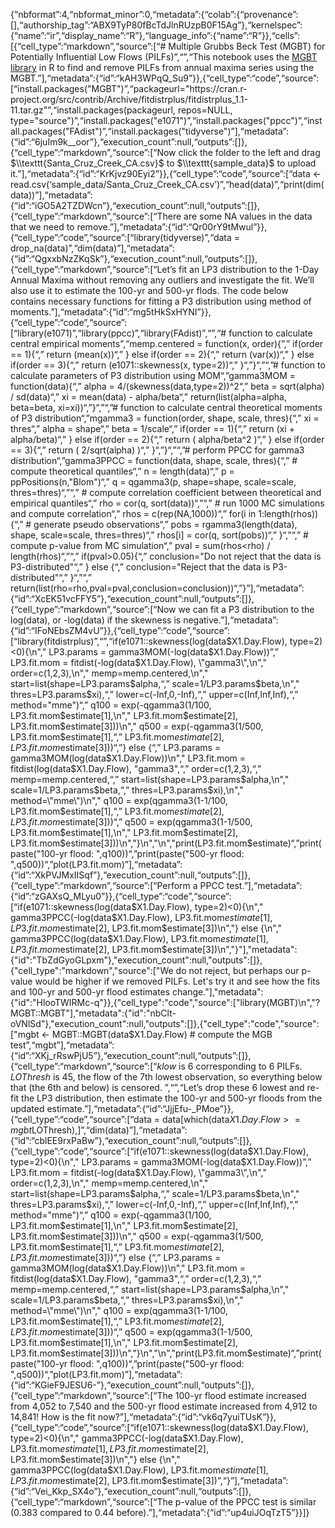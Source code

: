 {"nbformat":4,"nbformat_minor":0,"metadata":{"colab":{"provenance":[],"authorship_tag":"ABX9TyP80fBcTdJlnRUzpB0F15Ag"},"kernelspec":{"name":"ir","display_name":"R"},"language_info":{"name":"R"}},"cells":[{"cell_type":"markdown","source":["# Multiple Grubbs Beck Test (MGBT) for Potentially Influential Low Flows (PILFs)\n","\n","This notebook uses the [MGBT library](https://code.usgs.gov/water/stats/MGBT) in R to find and remove PILFs from annual maxima series using the MGBT."],"metadata":{"id":"kAH3WPqQ_Su9"}},{"cell_type":"code","source":["install.packages(\"MGBT\")\n","packageurl=\"https://cran.r-project.org/src/contrib/Archive/fitdistrplus/fitdistrplus_1.1-11.tar.gz\"\n","install.packages(packageurl, repos=NULL, type=\"source\")\n","install.packages(\"e1071\")\n","install.packages(\"ppcc\")\n","install.packages(\"FAdist\")\n","install.packages(\"tidyverse\")"],"metadata":{"id":"6juIm9k__oor"},"execution_count":null,"outputs":[]},{"cell_type":"markdown","source":["Now click the folder to the left and drag $\\texttt{Santa_Cruz_Creek_CA.csv}$ to $\\texttt{sample_data}$ to upload it."],"metadata":{"id":"KrKjvz90Eyi2"}},{"cell_type":"code","source":["data <- read.csv('sample_data/Santa_Cruz_Creek_CA.csv')\n","head(data)\n","print(dim(data))"],"metadata":{"id":"iGO5A2TZDWcn"},"execution_count":null,"outputs":[]},{"cell_type":"markdown","source":["There are some NA values in the data that we need to remove."],"metadata":{"id":"Qr00rY9tMwul"}},{"cell_type":"code","source":["library(tidyverse)\n","data = drop_na(data)\n","dim(data)"],"metadata":{"id":"QgxxbNzZKqSk"},"execution_count":null,"outputs":[]},{"cell_type":"markdown","source":["Let's fit an LP3 distribution to the 1-Day Annual Maxima without removing any outliers and investigate the fit. We'll also use it to estimate the 100-yr and 500-yr flods. The code below contains necessary functions for fitting a P3 distribution using method of moments."],"metadata":{"id":"mg5tHkSxHYNI"}},{"cell_type":"code","source":["library(e1071)\n","library(ppcc)\n","library(FAdist)\n","\n","# function to calculate central empirical moments\n","memp.centered  =  function(x, order){\n","  if(order == 1){\n","    return (mean(x))\n","  } else if(order == 2){\n","    return (var(x))\n","  } else if(order == 3){\n","    return (e1071::skewness(x, type=2))\n","  }\n","}\n","\n","# function to calculate parameters of P3 distribution using MOM\n","gamma3MOM = function(data){\n","  alpha = 4/(skewness(data,type=2))^2\n","  beta = sqrt(alpha) / sd(data)\n","  xi = mean(data) - alpha/beta\n","  return(list(alpha=alpha, beta=beta, xi=xi))\n","}\n","\n","# function to calculate central theoretical moments of P3 distribution\n","mgamma3 = function(order, shape, scale, thres){\n","  xi = thres\n","  alpha = shape\n","  beta = 1/scale\n","  if(order == 1){\n","    return (xi + alpha/beta)\n","  } else if(order == 2){\n","    return ( alpha/beta^2 )\n","  } else if(order == 3){\n","    return ( 2/sqrt(alpha) )\n","  }\n","}\n","\n","# perform PPCC for gamma3 distribution\n","gamma3PPCC = function(data, shape, scale, thres){\n","  # compute theoretical quantiles\n","  n = length(data)\n","  p = ppPositions(n,\"Blom\")\n","  q = qgamma3(p, shape=shape, scale=scale, thres=thres)\n","\n","  # compute correlation coefficient between theoretical and empirical quantiles\n","  rho = cor(q, sort(data))\n","\n","  # run 1000 MC simulations and compute correlation\n","  rhos = c(rep(NA,1000))\n","  for(i in 1:length(rhos)){\n","    # generate pseudo observations\n","    pobs = rgamma3(length(data), shape, scale=scale, thres=thres)\n","    rhos[i] = cor(q, sort(pobs))\n","  }\n","\n","  # compute p-value from MC simulation\n","  pval = sum(rhos<rho) / length(rhos)\n","\n","  if(pval>0.05){\n","    conclusion=\"Do not reject that the data is P3-distributed\"\n","  } else {\n","    conclusion=\"Reject that the data is P3-distributed\"\n","  }\n","\n","  return(list(rho=rho,pval=pval,conclusion=conclusion))\n","}"],"metadata":{"id":"XcEK51vcFFY5"},"execution_count":null,"outputs":[]},{"cell_type":"markdown","source":["Now we can fit a P3 distribution to the log(data), or -log(data) if the skewness is negative."],"metadata":{"id":"IFoNEbsZM4vU"}},{"cell_type":"code","source":["library(fitdistrplus)\n","\n","if(e1071::skewness(log(data$X1.Day.Flow), type=2)<0){\n","  LP3.params = gamma3MOM(-log(data$X1.Day.Flow))\n","  LP3.fit.mom = fitdist(-log(data$X1.Day.Flow), \"gamma3\",\n","          order=c(1,2,3),\n","          memp=memp.centered,\n","          start=list(shape=LP3.params$alpha,\n","                     scale=1/LP3.params$beta,\n","                     thres=LP3.params$xi),\n","          lower=c(-Inf,0,-Inf),\n","          upper=c(Inf,Inf,Inf),\n","          method=\"mme\")\n","  q100 = exp(-qgamma3(1/100, LP3.fit.mom$estimate[1],\n","                     LP3.fit.mom$estimate[2], LP3.fit.mom$estimate[3]))\n","  q500 = exp(-qgamma3(1/500, LP3.fit.mom$estimate[1],\n","                     LP3.fit.mom$estimate[2], LP3.fit.mom$estimate[3]))\n","} else {\n","  LP3.params = gamma3MOM(log(data$X1.Day.Flow))\n","  LP3.fit.mom = fitdist(log(data$X1.Day.Flow), \"gamma3\",\n","          order=c(1,2,3),\n","          memp=memp.centered,\n","          start=list(shape=LP3.params$alpha,\n","                     scale=1/LP3.params$beta,\n","                     thres=LP3.params$xi),\n","          method=\"mme\")\n","  q100 = exp(qgamma3(1-1/100, LP3.fit.mom$estimate[1],\n","                     LP3.fit.mom$estimate[2], LP3.fit.mom$estimate[3]))\n","  q500 = exp(qgamma3(1-1/500, LP3.fit.mom$estimate[1],\n","                     LP3.fit.mom$estimate[2], LP3.fit.mom$estimate[3]))\n","}\n","\n","print(LP3.fit.mom$estimate)\n","print(paste(\"100-yr flood: \",q100))\n","print(paste(\"500-yr flood: \",q500))\n","plot(LP3.fit.mom)"],"metadata":{"id":"XkPVJMxIISqf"},"execution_count":null,"outputs":[]},{"cell_type":"markdown","source":["Perform a PPCC test."],"metadata":{"id":"zGAXsQ_MLyu0"}},{"cell_type":"code","source":["if(e1071::skewness(log(data$X1.Day.Flow), type=2)<0){\n","  gamma3PPCC(-log(data$X1.Day.Flow), LP3.fit.mom$estimate[1], LP3.fit.mom$estimate[2], LP3.fit.mom$estimate[3])\n","} else {\n","  gamma3PPCC(log(data$X1.Day.Flow), LP3.fit.mom$estimate[1], LP3.fit.mom$estimate[2], LP3.fit.mom$estimate[3])\n","}"],"metadata":{"id":"TbZdGyoGLpxm"},"execution_count":null,"outputs":[]},{"cell_type":"markdown","source":["We do not reject, but perhaps our p-value would be higher if we removed PILFs. Let's try it and see how the fits and 100-yr and 500-yr flood estimates change."],"metadata":{"id":"HlooTWIRMc-q"}},{"cell_type":"code","source":["library(MGBT)\n","?MGBT::MGBT"],"metadata":{"id":"nbClt-oVNlSd"},"execution_count":null,"outputs":[]},{"cell_type":"code","source":["mgbt <- MGBT::MGBT(data$X1.Day.Flow) # compute the MGB test\n","mgbt"],"metadata":{"id":"XKj_rRswPjU5"},"execution_count":null,"outputs":[]},{"cell_type":"markdown","source":["$klow$ is 6 corresponding to 6 PILFs. $LOThresh$ is 45, the flow of the 7th lowest observation, so everything below that (the 6th and below) is censored.  \n","\n","Let's drop these 6 lowest and re-fit the LP3 distribution, then estimate the 100-yr and 500-yr floods from the updated estimate."],"metadata":{"id":"JjjEfu-_PMoe"}},{"cell_type":"code","source":["data = data[which(data$X1.Day.Flow >= mgbt$LOThresh),]\n","dim(data)"],"metadata":{"id":"cblEE9rxPaBw"},"execution_count":null,"outputs":[]},{"cell_type":"code","source":["if(e1071::skewness(log(data$X1.Day.Flow), type=2)<0){\n","  LP3.params = gamma3MOM(-log(data$X1.Day.Flow))\n","  LP3.fit.mom = fitdist(-log(data$X1.Day.Flow), \"gamma3\",\n","          order=c(1,2,3),\n","          memp=memp.centered,\n","          start=list(shape=LP3.params$alpha,\n","                     scale=1/LP3.params$beta,\n","                     thres=LP3.params$xi),\n","          lower=c(-Inf,0,-Inf),\n","          upper=c(Inf,Inf,Inf),\n","          method=\"mme\")\n","  q100 = exp(-qgamma3(1/100, LP3.fit.mom$estimate[1],\n","                     LP3.fit.mom$estimate[2], LP3.fit.mom$estimate[3]))\n","  q500 = exp(-qgamma3(1/500, LP3.fit.mom$estimate[1],\n","                     LP3.fit.mom$estimate[2], LP3.fit.mom$estimate[3]))\n","} else {\n","  LP3.params = gamma3MOM(log(data$X1.Day.Flow))\n","  LP3.fit.mom = fitdist(log(data$X1.Day.Flow), \"gamma3\",\n","          order=c(1,2,3),\n","          memp=memp.centered,\n","          start=list(shape=LP3.params$alpha,\n","                     scale=1/LP3.params$beta,\n","                     thres=LP3.params$xi),\n","          method=\"mme\")\n","  q100 = exp(qgamma3(1-1/100, LP3.fit.mom$estimate[1],\n","                     LP3.fit.mom$estimate[2], LP3.fit.mom$estimate[3]))\n","  q500 = exp(qgamma3(1-1/500, LP3.fit.mom$estimate[1],\n","                     LP3.fit.mom$estimate[2], LP3.fit.mom$estimate[3]))\n","}\n","\n","print(LP3.fit.mom$estimate)\n","print(paste(\"100-yr flood: \",q100))\n","print(paste(\"500-yr flood: \",q500))\n","plot(LP3.fit.mom)"],"metadata":{"id":"KGieF9JESU6-"},"execution_count":null,"outputs":[]},{"cell_type":"markdown","source":["The 100-yr flood estimate increased from 4,052 to 7,540 and the 500-yr flood estimate increased from 4,912 to 14,841! How is the fit now?"],"metadata":{"id":"vk6q7yuiTUsK"}},{"cell_type":"code","source":["if(e1071::skewness(log(data$X1.Day.Flow), type=2)<0){\n","  gamma3PPCC(-log(data$X1.Day.Flow), LP3.fit.mom$estimate[1], LP3.fit.mom$estimate[2], LP3.fit.mom$estimate[3])\n","} else {\n","  gamma3PPCC(log(data$X1.Day.Flow), LP3.fit.mom$estimate[1], LP3.fit.mom$estimate[2], LP3.fit.mom$estimate[3])\n","}"],"metadata":{"id":"Vei_Kkp_SX4o"},"execution_count":null,"outputs":[]},{"cell_type":"markdown","source":["The p-value of the PPCC test is similar (0.383 compared to 0.44 before)."],"metadata":{"id":"up4uiJOqTzT5"}}]}